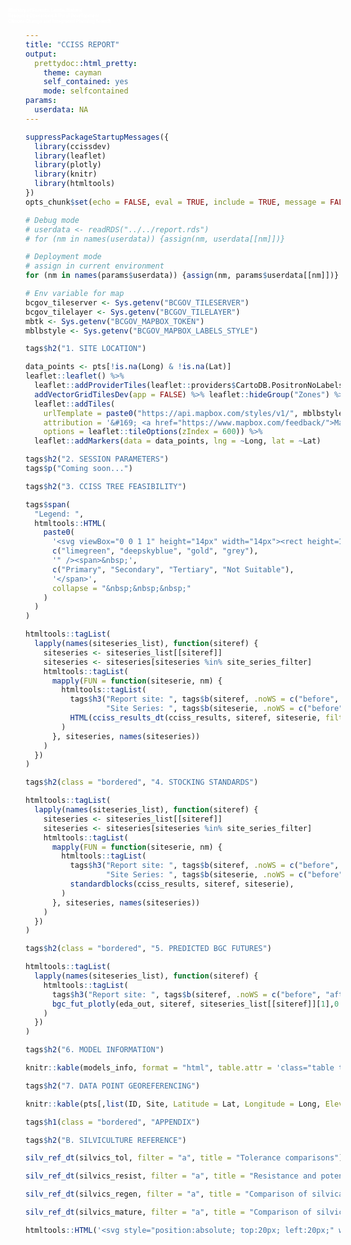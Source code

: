 ```yaml
---
title: "CCISS REPORT"
output:
  prettydoc::html_pretty:
    theme: cayman
    self_contained: yes
    mode: selfcontained
params:
  userdata: NA
---
```


```r
suppressPackageStartupMessages({
  library(ccissdev)
  library(leaflet)
  library(plotly)
  library(knitr)
  library(htmltools)
})
opts_chunk$set(echo = FALSE, eval = TRUE, include = TRUE, message = FALSE, warning = FALSE)

# Debug mode
# userdata <- readRDS("../../report.rds")
# for (nm in names(userdata)) {assign(nm, userdata[[nm]])}

# Deployment mode
# assign in current environment
for (nm in names(params$userdata)) {assign(nm, params$userdata[[nm]])}

# Env variable for map
bcgov_tileserver <- Sys.getenv("BCGOV_TILESERVER")
bcgov_tilelayer <- Sys.getenv("BCGOV_TILELAYER")
mbtk <- Sys.getenv("BCGOV_MAPBOX_TOKEN")
mblbstyle <- Sys.getenv("BCGOV_MAPBOX_LABELS_STYLE")
```

<style type="text/css">
  h2 {font-weight:900 !important; margin-top: 2em !important}
  .bordered {border-top:3px solid !important;}
  .main-content {max-width: none !important; padding:3rem 3rem !important}
  .table {width: auto !important;}
  .table tbody {white-space: nowrap;}
  .table td {vertical-align: middle !important;}
  table.table-centered {margin-left:auto !important; margin-right:auto !important}
</style>

```r
tags$h2("1. SITE LOCATION")
```

```r
data_points <- pts[!is.na(Long) & !is.na(Lat)]
leaflet::leaflet() %>%
  leaflet::addProviderTiles(leaflet::providers$CartoDB.PositronNoLabels, group = "Positron") %>%
  addVectorGridTilesDev(app = FALSE) %>% leaflet::hideGroup("Zones") %>%
  leaflet::addTiles(
    urlTemplate = paste0("https://api.mapbox.com/styles/v1/", mblbstyle, "/tiles/{z}/{x}/{y}?access_token=", mbtk),
    attribution = '&#169; <a href="https://www.mapbox.com/feedback/">Mapbox</a>',
    options = leaflet::tileOptions(zIndex = 600)) %>%
  leaflet::addMarkers(data = data_points, lng = ~Long, lat = ~Lat)
```

```r
tags$h2("2. SESSION PARAMETERS")
tags$p("Coming soon...")
```

```r
tags$h2("3. CCISS TREE FEASIBILITY")
```

```r
tags$span(
  "Legend: ",
  htmltools::HTML(
    paste0(
      '<svg viewBox="0 0 1 1" height="14px" width="14px"><rect height=1 width=1 style="fill : ',
      c("limegreen", "deepskyblue", "gold", "grey"),
      '" /><span>&nbsp;',
      c("Primary", "Secondary", "Tertiary", "Not Suitable"),
      '</span>',
      collapse = "&nbsp;&nbsp;&nbsp;"
    )
  )
)
```

```r
htmltools::tagList(
  lapply(names(siteseries_list), function(siteref) {
    siteseries <- siteseries_list[[siteref]]
    siteseries <- siteseries[siteseries %in% site_series_filter]
    htmltools::tagList(
      mapply(FUN = function(siteserie, nm) {
        htmltools::tagList(
          tags$h3("Report site: ", tags$b(siteref, .noWS = c("before", "after")), if (avg) {" averaged"} else {""}, " / ", 
                  "Site Series: ", tags$b(siteserie, .noWS = c("before", "after")), gsub(siteserie, "", nm), .noWS = "inside"),
          HTML(cciss_results_dt(cciss_results, siteref, siteserie, filter = feasibility_filter)),
        )
      }, siteseries, names(siteseries))
    )
  })
)
```

```r
tags$h2(class = "bordered", "4. STOCKING STANDARDS")
```

```r
htmltools::tagList(
  lapply(names(siteseries_list), function(siteref) {
    siteseries <- siteseries_list[[siteref]]
    siteseries <- siteseries[siteseries %in% site_series_filter]
    htmltools::tagList(
      mapply(FUN = function(siteserie, nm) {
        htmltools::tagList(
          tags$h3("Report site: ", tags$b(siteref, .noWS = c("before", "after")), if (avg) {" averaged"} else {""}, " / ", 
                  "Site Series: ", tags$b(siteserie, .noWS = c("before", "after")), gsub(siteserie, "", nm), .noWS = "inside"),
          standardblocks(cciss_results, siteref, siteserie),
        )
      }, siteseries, names(siteseries))
    )
  })
)
```

```r
tags$h2(class = "bordered", "5. PREDICTED BGC FUTURES")
```

```r
htmltools::tagList(
  lapply(names(siteseries_list), function(siteref) {
    htmltools::tagList(
      tags$h3("Report site: ", tags$b(siteref, .noWS = c("before", "after")), if (avg) {" averaged"} else {""}, .noWS = "inside"),
      bgc_fut_plotly(eda_out, siteref, siteseries_list[[siteref]][1],0.1, period_map)
    )
  })
)
```

```r
tags$h2("6. MODEL INFORMATION")
```

```r
knitr::kable(models_info, format = "html", table.attr = 'class="table table-hover table-centered"')
```

```r
tags$h2("7. DATA POINT GEOREFERENCING")
```

```r
knitr::kable(pts[,list(ID, Site, Latitude = Lat, Longitude = Long, Elevation = Elev, BGC)], table.attr = "class=\"table table-hover table-centered\"", format = "html")
```

```r
tags$h1(class = "bordered", "APPENDIX")
```

```r
tags$h2("B. SILVICULTURE REFERENCE")
```

```r
silv_ref_dt(silvics_tol, filter = "a", title = "Tolerance comparisons")
```

```r
silv_ref_dt(silvics_resist, filter = "a", title = "Resistance and potential risk comparisons")
```

```r
silv_ref_dt(silvics_regen, filter = "a", title = "Comparison of silvical characteristics; regeneration stage")
```

```r
silv_ref_dt(silvics_mature, filter = "a", title = "Comparison of silvical characteristics; maturing stage")
```

<!-- Logo -->
```r
htmltools::HTML('<svg style="position:absolute; top:20px; left:20px;" width="168px" height="45px" viewBox="0 0 168 45" fill="none" xmlns="http://www.w3.org/2000/svg"><path d="M9.67889 37.3287C20.2192 37.3287 34.7999 43.2635 45.3794 43.2635C52.9289 43.2635 60.2958 41.2487 64.4889 38.282C64.7817 36.5397 64.9369 34.751 64.9369 32.9255C64.9369 15.2105 50.5755 0.849609 32.8605 0.849609C15.1455 0.849609 0.784363 15.2105 0.784363 32.9255C0.784363 34.73 0.935741 36.4985 1.22223 38.2216C2.37831 38.0075 6.30919 37.3287 9.67889 37.3287Z" fill="white"/><path d="M81.7877 43.6133H155.983V44.5128H81.7877V43.6133Z" fill="#E3A82B"/><path d="M85.5411 18.8965C85.5411 19.6293 85.5861 20.667 86.0155 21.115C86.4449 21.5831 87.1228 21.6847 87.8004 21.6847C89.8108 21.6847 91.347 20.871 91.347 18.8356C91.347 17.2278 90.4434 15.3551 86.8516 15.3551C85.6316 15.3551 85.5411 15.4772 85.5411 15.8842V18.8965ZM85.5411 14.1745C85.5411 14.7449 85.5637 14.7852 86.7158 14.7449C89.0199 14.6631 90.2628 14.0524 90.2628 12.1394C90.2628 10.1448 88.6132 9.3917 86.8969 9.3917C86.3996 9.3917 86.0605 9.43249 85.8575 9.51384C85.6316 9.57491 85.5411 9.67701 85.5411 10.0427V14.1745ZM83.6887 11.4678C83.6887 9.96184 83.5823 9.56288 82.5658 9.48106L81.8587 9.43249C81.7436 9.341 81.7762 8.93308 81.8813 8.92365C83.1006 8.81495 84.6375 8.76096 86.7384 8.76096C88.1617 8.76096 89.5172 8.86258 90.5342 9.33063C91.5054 9.75812 92.251 10.5721 92.251 11.8746C92.251 13.3403 91.3019 14.0934 89.9466 14.6631C89.9466 14.8665 90.1274 14.9278 90.3757 14.9682C91.5957 15.1721 93.4028 16.1896 93.4028 18.3673C93.4028 20.7283 91.4604 22.3159 87.3934 22.3159C86.7384 22.3159 85.6316 22.2546 84.6825 22.2546C83.6887 22.2546 82.9207 22.2959 82.0846 22.3159C81.949 22.2546 81.9037 21.9292 82.0393 21.8068L82.4463 21.7458C83.6432 21.5625 83.6887 21.3388 83.6887 19.2018V11.4678Z" fill="white"/><path d="M109.105 13.471C109.105 11.6283 109.066 11.3328 107.928 11.246L107.445 11.2111C107.329 11.1416 107.368 10.8284 107.484 10.7763C108.448 10.811 109.105 10.8284 109.915 10.8284C110.687 10.8284 111.343 10.811 112.308 10.7763C112.424 10.8284 112.462 11.1416 112.346 11.2111L111.864 11.246C110.725 11.3328 110.687 11.6283 110.687 13.471V19.6602C110.687 21.5027 110.725 21.7463 111.864 21.8682L112.346 21.9201C112.462 21.9896 112.424 22.3023 112.308 22.3546C111.343 22.3197 110.687 22.3023 109.915 22.3023C109.105 22.3023 108.448 22.3197 107.484 22.3546C107.368 22.3023 107.329 22.0243 107.445 21.9201L107.928 21.8682C109.066 21.7463 109.105 21.5027 109.105 19.6602V13.471Z" fill="white"/><path d="M119.811 19.6964C119.811 21.5216 119.846 21.7824 120.896 21.8694L121.474 21.9215C121.582 21.9908 121.546 22.3035 121.438 22.3561C120.407 22.3212 119.793 22.3035 119.069 22.3035C118.346 22.3035 117.713 22.3212 116.556 22.3561C116.448 22.3035 116.411 22.0085 116.556 21.9215L117.207 21.8694C118.238 21.7824 118.328 21.5216 118.328 19.6964V11.9249C118.328 11.3861 118.328 11.3691 117.786 11.3691H116.791C116.014 11.3691 115.02 11.4038 114.567 11.8035C114.134 12.1859 113.953 12.5686 113.754 13.0029C113.609 13.1074 113.356 13.0204 113.284 12.8813C113.573 12.0992 113.844 10.9865 113.97 10.2911C114.025 10.2564 114.26 10.239 114.314 10.2911C114.423 10.8471 115.02 10.8299 115.851 10.8299H123.173C124.15 10.8299 124.312 10.7952 124.583 10.3432C124.674 10.3086 124.873 10.326 124.909 10.3951C124.71 11.1084 124.583 12.5163 124.638 13.0378C124.566 13.177 124.258 13.177 124.168 13.0727C124.114 12.6377 123.987 11.9947 123.716 11.8035C123.3 11.5076 122.613 11.3691 121.619 11.3691H120.335C119.793 11.3691 119.811 11.3861 119.811 11.9598V19.6964Z" fill="white"/><path d="M127.559 13.471C127.559 11.6283 127.52 11.3328 126.382 11.246L125.899 11.2111C125.784 11.1416 125.822 10.8284 125.938 10.7763C126.903 10.811 127.559 10.8284 128.37 10.8284C129.141 10.8284 129.797 10.811 130.762 10.7763C130.878 10.8284 130.917 11.1416 130.801 11.2111L130.318 11.246C129.18 11.3328 129.141 11.6283 129.141 13.471V19.6602C129.141 21.5027 129.18 21.7463 130.318 21.8682L130.801 21.9201C130.917 21.9896 130.878 22.3023 130.762 22.3546C129.797 22.3197 129.141 22.3023 128.37 22.3023C127.559 22.3023 126.903 22.3197 125.938 22.3546C125.822 22.3023 125.784 22.0243 125.899 21.9201L126.382 21.8682C127.52 21.7463 127.559 21.5027 127.559 19.6602V13.471Z" fill="white"/><path d="M136.208 22.5321C134.484 22.5321 133.397 22.08 133.008 21.8891C132.761 21.5064 132.494 20.2722 132.453 19.455C132.556 19.3333 132.864 19.2987 132.946 19.4029C133.254 20.2894 134.095 21.9928 136.474 21.9928C138.198 21.9928 139.039 21.0369 139.039 19.9938C139.039 19.2291 138.854 18.3772 137.356 17.5599L135.408 16.4819C134.382 15.9084 133.192 14.9174 133.192 13.492C133.192 11.8403 134.71 10.5017 137.377 10.5017C138.012 10.5017 138.751 10.606 139.285 10.7276C139.551 10.7972 139.838 10.8318 140.003 10.8318C140.187 11.2497 140.372 12.223 140.372 12.953C140.29 13.0575 139.961 13.1094 139.859 13.0051C139.592 12.1709 139.039 11.0408 137.069 11.0408C135.059 11.0408 134.628 12.1709 134.628 12.9702C134.628 13.9787 135.613 14.7092 136.372 15.1089L138.012 15.978C139.305 16.6559 140.577 17.6641 140.577 19.3159C140.577 21.2281 138.875 22.5321 136.208 22.5321Z" fill="white"/><path d="M146.533 16.6872C145.635 16.6872 145.598 16.7218 145.598 17.2434V19.6949C145.598 21.5202 145.692 21.7637 146.739 21.8682L147.281 21.9201C147.394 21.9896 147.356 22.3021 147.244 22.3546C146.234 22.3197 145.598 22.3021 144.868 22.3021C144.064 22.3021 143.428 22.337 142.698 22.3546C142.586 22.3021 142.549 22.0243 142.661 21.9201L142.979 21.8682C144.027 21.6942 144.064 21.5202 144.064 19.6949V13.4363C144.064 11.6108 143.933 11.3156 142.96 11.246L142.474 11.2111C142.362 11.1416 142.399 10.8284 142.511 10.7763C143.428 10.7938 144.064 10.8284 144.868 10.8284C145.598 10.8284 146.234 10.811 147.038 10.7763C147.151 10.8284 147.188 11.1416 147.076 11.2111L146.72 11.246C145.635 11.3503 145.598 11.6108 145.598 13.4363V15.4353C145.598 15.9741 145.635 15.9918 146.533 15.9918H151.883C152.782 15.9918 152.819 15.9741 152.819 15.4353V13.4363C152.819 11.6108 152.782 11.3503 151.678 11.246L151.322 11.2111C151.21 11.1416 151.247 10.8284 151.36 10.7763C152.221 10.811 152.856 10.8284 153.623 10.8284C154.353 10.8284 154.989 10.811 155.831 10.7763C155.943 10.8284 155.98 11.1416 155.868 11.2111L155.476 11.246C154.391 11.3503 154.353 11.6108 154.353 13.4363V19.6949C154.353 21.5202 154.391 21.7463 155.476 21.8682L155.925 21.9201C156.037 21.9896 155.999 22.3021 155.887 22.3546C154.989 22.3197 154.353 22.3021 153.623 22.3021C152.856 22.3021 152.183 22.3197 151.36 22.3546C151.247 22.3021 151.21 22.0243 151.322 21.9201L151.678 21.8682C152.819 21.6942 152.819 21.5202 152.819 19.6949V17.2434C152.819 16.7218 152.782 16.6872 151.883 16.6872H146.533Z" fill="white"/><path d="M72.9825 26.1757C74.5201 24.9795 76.4791 24.3919 78.6698 24.3919C79.807 24.3919 81.4076 24.6225 82.3979 24.8956C82.6507 24.9585 82.7981 25.0007 82.9876 24.9795C83.0086 25.4624 83.114 26.7842 83.2824 28.0648C83.1772 28.2117 82.8613 28.233 82.7139 28.107C82.3979 26.6798 81.45 25.0422 78.3958 25.0422C75.173 25.0422 72.4348 27.0785 72.4348 31.4232C72.4348 35.8309 75.2362 38.2659 78.6906 38.2659C81.4076 38.2659 82.6085 36.5026 83.0928 35.264C83.2404 35.1596 83.5566 35.2011 83.6405 35.3482C83.4934 36.4397 82.9454 37.8247 82.6295 38.2239C82.3767 38.2659 82.1242 38.3498 81.8924 38.4333C81.4288 38.6019 79.9124 38.9164 78.5642 38.9164C76.6687 38.9164 74.8573 38.5389 73.3195 37.5099C71.6343 36.3555 70.3285 34.4461 70.3285 31.7385C70.3285 29.4081 71.3817 27.4143 72.9825 26.1757Z" fill="white"/><path d="M95.5106 33.3289C95.5106 30.4603 94.1783 27.3657 90.6917 27.3657C88.7933 27.3657 86.3293 28.6001 86.3293 32.4077C86.3293 34.9804 87.6434 38.3185 91.2392 38.3185C93.4299 38.3185 95.5106 36.7538 95.5106 33.3289ZM84.5036 32.9637C84.5036 29.4867 87.2418 26.827 91.0022 26.827C95.2186 26.827 97.3361 29.73 97.3361 32.7899C97.3361 36.3018 94.5249 38.8573 91.0022 38.8573C86.9499 38.8573 84.5036 36.0929 84.5036 32.9637Z" fill="white"/><path d="M117.93 31.4711C117.93 30.3933 117.893 28.3935 117.58 27.8724C117.451 27.6637 117.119 27.5418 116.658 27.5069L116.198 27.4723C116.088 27.3506 116.124 27.1247 116.235 27.0549C116.935 27.0896 117.617 27.1073 118.335 27.1073C119.11 27.1073 119.607 27.0896 120.271 27.0554C120.418 27.1424 120.4 27.3681 120.307 27.4723L119.865 27.5069C119.404 27.5418 119.054 27.6984 118.944 27.9245C118.686 28.498 118.686 30.4975 118.686 31.4711V33.4355C118.686 34.9483 118.427 36.5474 117.396 37.5903C116.603 38.4076 115.24 38.8596 113.876 38.8596C112.605 38.8596 111.333 38.6335 110.43 37.9035C109.453 37.1388 108.993 35.8695 108.993 33.8009V29.6977C108.993 27.8899 108.956 27.5942 107.887 27.5069L107.426 27.4723C107.316 27.4027 107.352 27.1075 107.463 27.0549C108.385 27.0896 109.011 27.1073 109.748 27.1073C110.504 27.1073 111.112 27.0896 112.015 27.0554C112.125 27.1075 112.162 27.4027 112.052 27.4723L111.609 27.5069C110.54 27.5942 110.504 27.8899 110.504 29.6977V33.4529C110.504 36.2517 111.425 38.0949 114.244 38.0949C116.916 38.0949 117.93 36.1126 117.93 33.4706V31.4711Z" fill="white"/><path d="M141.018 35.706C141.018 36.3381 141.058 37.2334 141.445 37.6199C141.832 38.0238 142.443 38.1115 143.054 38.1115C144.867 38.1115 146.252 37.4091 146.252 35.6532C146.252 34.266 145.437 32.6511 142.199 32.6511C141.099 32.6511 141.018 32.7558 141.018 33.1073V35.706ZM141.018 31.632C141.018 32.1241 141.038 32.159 142.076 32.1241C144.154 32.0538 145.274 31.5271 145.274 29.8763C145.274 28.1555 143.788 27.5056 142.24 27.5056C141.791 27.5056 141.486 27.5408 141.303 27.6113C141.099 27.6639 141.018 27.7516 141.018 28.0675V31.632ZM139.347 29.2969C139.347 27.9975 139.266 27.6639 138.349 27.5938L137.697 27.5304C137.623 27.4634 137.584 27.1116 137.718 27.1017C138.818 27.0194 140.203 26.9617 142.097 26.9617C143.38 26.9617 144.602 27.0494 145.519 27.4528C146.395 27.8218 147.067 28.5243 147.067 29.6483C147.067 30.9121 146.211 31.5622 144.989 32.0538C144.989 32.2295 145.152 32.2821 145.376 32.3172C146.476 32.4926 148.106 33.371 148.106 35.2493C148.106 37.286 146.354 38.6557 142.688 38.6557C142.097 38.6557 141.099 38.6032 140.244 38.6032C139.347 38.6032 138.655 38.6381 137.901 38.6557C137.779 38.6032 137.738 38.3223 137.86 38.2172L138.227 38.1644C139.307 38.0064 139.347 37.813 139.347 35.9696V29.2969Z" fill="white"/><path d="M99.1234 16.2084C98.773 16.2084 98.0725 16.3388 98.0725 15.8736V12.5388C98.0725 11.2351 98.114 11.0486 99.6797 11.0486C101.513 11.0486 102.646 11.9797 102.646 13.6935C102.646 14.4388 102.379 15.128 101.699 15.5937C100.916 16.1342 100.071 16.2084 99.1234 16.2084ZM106.157 21.9212L105.674 21.8795C105.576 21.8691 105.49 21.8568 105.407 21.8431C104.701 21.7182 104.419 21.0896 104.086 20.5062L102.418 17.6001C102.129 17.1158 101.82 16.4638 101.161 16.3709C102.871 16.1658 104.416 15.1787 104.416 13.4836C104.416 11.5273 102.479 10.652 100.522 10.652C99.3477 10.652 98.2774 10.6838 97.0824 10.6838C96.4234 10.6838 95.6391 10.652 94.9801 10.652C94.6139 10.652 94.6092 10.7265 94.6092 10.9314C94.6092 11.2337 94.7368 11.1491 95.1246 11.171C96.5168 11.2493 96.4635 11.5089 96.4635 12.701V20.3202C96.4635 21.4105 96.5578 21.7361 95.413 21.8387C95.413 21.8387 95.2376 21.8568 95.1381 21.8674L94.6531 21.9172C94.5371 22.0212 94.5762 22.2994 94.6917 22.3515C94.9497 22.3421 95.4069 22.3242 95.4069 22.3242C96.0407 22.3053 96.6743 22.257 97.3081 22.257C97.9454 22.257 98.5552 22.306 99.1819 22.3244V22.3249C99.4043 22.3319 99.6393 22.3397 99.8966 22.3489C100.013 22.2968 100.052 22.0188 99.9353 21.9146L99.4472 21.8684C99.3477 21.8578 99.1765 21.8424 99.1765 21.8424C98.0204 21.7642 98.0914 21.4381 98.0914 20.3202V17.4513C98.0914 17.2836 98.0702 16.8368 98.1942 16.7062C98.2972 16.594 98.4823 16.6128 98.6471 16.6128C100.214 16.6128 100.192 16.7621 100.934 18.066L102.953 21.6984C103.118 21.978 103.242 22.3317 103.654 22.3317H105.408C105.629 22.3388 105.861 22.3461 106.118 22.3555C106.233 22.3034 106.272 22.0252 106.157 21.9212Z" fill="white"/><path d="M99.5001 29.7566C99.5001 27.9313 99.4619 27.6526 98.2575 27.5658L97.7791 27.5312C97.6645 27.4616 97.7027 27.149 97.8173 27.0964C98.8885 27.1313 99.5383 27.1485 100.303 27.1485C101.049 27.1485 101.699 27.1313 102.656 27.0971C102.77 27.149 102.808 27.4616 102.694 27.5312L102.235 27.5658C101.107 27.6526 101.068 27.9313 101.068 29.7566V35.8067C101.068 36.902 101.126 37.354 101.47 37.6841C101.68 37.8751 102.044 38.084 103.554 38.084C105.18 38.084 105.581 38.0142 105.888 37.8581C106.27 37.6492 106.767 37.0237 107.149 36.1369C107.265 36.0503 107.628 36.1192 107.628 36.2411C107.628 36.4325 107.092 38.2059 106.824 38.6749C105.849 38.6403 104.032 38.6228 102.062 38.6228H100.303C99.5001 38.6228 98.8885 38.6403 97.8173 38.6749C97.7027 38.6228 97.6645 38.3446 97.7791 38.2404L98.353 38.1885C99.4619 38.084 99.5001 37.8405 99.5001 36.0154V29.7566Z" fill="white"/><path d="M150.731 29.7912C150.731 27.9488 150.693 27.6528 149.586 27.5658L149.116 27.5314C149.004 27.4616 149.041 27.1492 149.154 27.0964C150.092 27.1315 150.731 27.1487 151.519 27.1487C152.27 27.1487 152.909 27.1315 153.848 27.0971C153.96 27.1492 153.998 27.4616 153.885 27.5314L153.415 27.5658C152.308 27.6528 152.27 27.9488 152.27 29.7912V35.9808C152.27 37.8235 152.308 38.0668 153.415 38.1885L153.885 38.2406C153.998 38.3101 153.96 38.6228 153.848 38.6751C152.909 38.6403 152.27 38.6228 151.519 38.6228C150.731 38.6228 150.092 38.6403 149.154 38.6751C149.041 38.6228 149.004 38.3446 149.116 38.2406L149.586 38.1885C150.693 38.0668 150.731 37.8235 150.731 35.9808V29.7912Z" fill="white"/><path d="M135.728 38.1849C135.631 38.1746 135.451 38.1604 135.451 38.1604C135.254 38.1406 135.076 38.1121 134.936 37.9588C134.692 37.6999 134.712 36.9624 134.712 36.6671V29.0494C134.712 28.7172 134.631 27.998 134.875 27.7394C134.997 27.6033 135.25 27.5805 135.476 27.5677V27.5668C135.613 27.5564 135.616 27.5559 135.736 27.55L136.219 27.5156C136.335 27.4458 136.296 27.1332 136.18 27.0808C135.922 27.0898 135.688 27.0865 135.465 27.0933V27.0943H133.414C133.191 27.0943 132.988 27.0943 132.866 27.3341L128.686 36.0402L124.994 27.6293C124.872 27.3341 124.852 27.0943 124.466 27.0943H122.331C122.109 27.0874 121.863 27.0898 121.605 27.0808C121.49 27.1332 121.451 27.4458 121.567 27.5156L122.049 27.55C122.149 27.5581 122.329 27.5703 122.329 27.5703C123.13 27.6217 123.18 27.8007 123.107 28.6436L122.478 36.8145C122.423 37.6351 122.378 38.0687 121.518 38.1486C121.518 38.1486 121.337 38.1713 121.237 38.1819L120.755 38.2342C120.639 38.338 120.678 38.6162 120.794 38.6683C121.048 38.6589 121.5 38.6457 121.5 38.6457C121.936 38.6242 122.379 38.5855 122.823 38.5855C123.302 38.5855 123.781 38.6308 124.26 38.6499V38.6509C124.483 38.6577 124.717 38.6655 124.975 38.6744C125.091 38.6223 125.13 38.3443 125.014 38.2401L124.532 38.188C124.405 38.1781 124.262 38.164 124.262 38.164C123.022 38.0791 123.05 37.2036 123.127 36.1326L123.716 28.5333H123.858L127.855 37.8848C127.895 38.0138 127.956 38.2352 128.159 38.2352C128.342 38.2352 128.403 38.0326 128.463 37.9029L132.967 28.3112H133.109V36.6671C133.109 36.9991 133.15 37.6818 132.805 37.9397C132.625 38.0739 132.039 38.1545 132.039 38.1545C131.958 38.1673 131.873 38.179 131.777 38.1892L131.295 38.2411C131.179 38.3453 131.218 38.6233 131.334 38.6756C131.588 38.6664 132.039 38.6523 132.039 38.6523C132.693 38.6341 133.357 38.5855 134.022 38.5855C134.5 38.5855 135.437 38.6311 135.437 38.6311C135.66 38.6379 135.914 38.6622 136.172 38.6714C136.288 38.6193 136.326 38.3413 136.21 38.2373L135.728 38.1849Z" fill="white"/><path d="M162.012 33.9263H159.754C159.676 33.9263 159.048 34.0001 159.048 33.816C159.048 33.7605 159.087 33.65 159.106 33.595L160.461 30.2402C160.5 30.148 160.638 29.687 160.795 29.687C160.913 29.687 161.07 30.1664 161.109 30.2402L162.444 33.3734C162.444 33.4104 162.581 33.7054 162.581 33.7792C162.581 33.9819 162.13 33.9263 162.012 33.9263ZM167.08 38.2295L167.015 38.1774C166.919 38.1672 166.833 38.1557 166.752 38.1423C166.001 37.9744 165.708 37.0689 165.43 36.4238L161.561 27.2671C161.522 27.1572 161.446 26.9202 161.293 26.9202C161.082 26.9202 161.025 27.1756 160.967 27.3211L157.271 36.4604C157.136 36.807 156.792 37.6466 156.543 37.9013C156.352 38.0967 156.103 38.1342 155.838 38.1616C155.838 38.1616 155.63 38.1814 155.53 38.1922L155.076 38.2385C154.96 38.3424 154.999 38.6207 155.115 38.673C155.372 38.6638 155.83 38.6471 155.83 38.6471C156.335 38.6402 156.841 38.5763 157.347 38.5763C157.773 38.5763 158.199 38.6216 158.624 38.6405C158.624 38.6405 159.081 38.6568 159.339 38.6667C159.455 38.6141 159.493 38.3358 159.378 38.2319L158.895 38.1795C158.799 38.1696 158.633 38.154 158.633 38.154C158.189 38.1048 157.635 38.0253 157.635 37.5363C157.635 37.208 157.788 36.8249 157.903 36.533L158.477 35.1654C158.765 34.5089 158.65 34.4354 159.415 34.4354H162.021C162.94 34.4354 162.805 34.4354 163.208 35.3663L163.821 36.7518C163.917 36.9895 164.089 37.3906 164.089 37.6466C164.089 38.1048 163.588 38.1349 163.121 38.1746C163.121 38.1746 162.966 38.1875 162.831 38.1979L162.367 38.2316C162.251 38.3356 162.29 38.6138 162.406 38.6662C162.664 38.6568 163.121 38.6381 163.121 38.6381C163.666 38.6183 164.214 38.5763 164.74 38.5763C165.411 38.5763 166.082 38.6219 166.752 38.641V38.6402C166.973 38.6471 166.787 38.6549 167.041 38.6641C167.157 38.6117 167.196 38.3335 167.08 38.2295Z" fill="white"/><path d="M53.6069 25.5067L54.8752 26.0325L57.688 24.0707L53.6069 25.5067Z" fill="#E3A82B"/><path d="M6.34557 23.3141L3.01172 22.1411L3.17889 21.7327L6.9334 22.9845L6.94967 22.9753L7.44507 22.6945L7.64266 22.5707L3.54861 20.8291L3.72168 20.4009L12.8595 24.0967L13.1609 23.9717L4.09824 19.5554L4.30032 19.1404L13.9041 23.61L14.0369 23.5426L4.72498 18.2609L4.9162 17.8643L18.3632 25.1811C18.4733 24.9776 18.7039 24.6067 18.8222 24.4073C13.7098 19.6004 8.77635 15.9914 8.77635 15.9914C8.77635 15.9914 13.8499 19.3891 20.1116 22.548C20.3183 22.2898 20.4881 22.0826 20.709 21.8376L9.23732 11.7382L9.54526 11.422L18.8041 19.3132L10.2262 10.7231L10.5474 10.3906L20.178 19.698L11.2133 9.74786L11.5561 9.43874L19.8418 18.3111L12.2793 8.78229L12.6049 8.48614L22.2988 20.2833C22.5494 20.067 22.7576 19.9043 23.0198 19.7034C20.0875 13.3578 16.8852 8.19588 16.8852 8.19588C16.8852 8.19588 20.2936 13.2131 24.8922 18.4674C25.1731 18.3092 25.4579 18.1576 25.7489 18.0149L25.7 17.9834L18.9064 4.4251L19.3103 4.24755L24.9389 15.0322L20.2035 3.85401L20.6258 3.66656L26.0686 15.9037L21.4836 3.31971L21.9175 3.16149L26.2763 14.492L22.8338 2.82384L23.2471 2.67152L27.779 17.1435L27.7703 17.1817L27.7816 17.1772C28.083 17.076 28.3895 16.9869 28.6977 16.903C28.3527 9.95182 27.3244 4.00563 27.3244 4.00563C27.3244 4.00563 28.5977 9.89947 30.8806 16.4712C31.1985 16.4321 31.5184 16.3988 31.841 16.3771L31.8309 16.362H31.8705L31.8478 16.3288L30.6279 1.21315L31.0688 1.19924L32.2473 13.3076L32.0447 1.16953L32.5059 1.15397L32.9686 14.5389L33.4307 1.15373L33.8929 1.16953L33.6898 13.3076L34.8686 1.19947L35.3093 1.21315L34.0893 16.3288L34.0664 16.362H34.073L34.0697 16.3668H34.0897C34.4052 16.3866 34.7181 16.4182 35.0287 16.4554C37.3085 9.89004 38.5797 4.00563 38.5797 4.00563C38.5797 4.00563 37.5545 9.9339 37.2079 16.8723C37.5191 16.9546 37.827 17.0449 38.1305 17.1444L42.6464 2.72269L43.0602 2.87524L39.6172 14.5434L43.9765 3.2129L44.4099 3.37135L39.8247 15.9551L45.2674 3.71773L45.6902 3.90542L40.9546 15.0838L46.5834 4.29895L46.9871 4.4765L40.2175 17.9862L40.229 17.9909C40.508 18.1267 40.781 18.2717 41.0513 18.4217C45.6301 13.1841 49.0189 8.19588 49.0189 8.19588C49.0189 8.19588 45.8385 13.3225 42.9147 19.6372C43.176 19.8343 43.4316 20.038 43.6796 20.25L53.2596 8.58116L53.5864 8.87755L46.0229 18.4064L54.3093 9.534L54.6515 9.84335L45.6864 19.7931L55.3171 10.4857L55.6385 10.8181L47.0606 19.4085L56.3195 11.5177L56.6274 11.8332L45.2957 21.8187L45.3023 21.8256C45.5002 22.046 45.6907 22.2736 45.8777 22.5047C52.0997 19.3585 57.1278 15.9914 57.1278 15.9914C57.1278 15.9914 52.2422 19.5653 47.1564 24.3377C47.2957 24.5702 47.5207 24.9673 47.6492 25.2068L60.9056 17.989L61.0973 18.3863L50.5152 24.3879L61.5215 19.2658L61.7233 19.6808L51.4716 24.6763L51.6682 24.7449L62.0999 20.5257L62.2732 20.9541L52.577 25.0783L52.7583 25.1535L59.2195 22.9996L60.1933 22.3198L60.5165 22.5667L62.6427 21.8579L62.8099 22.2658L60.9704 22.913L63.6281 24.9411L64.4797 25.416C61.0629 11.1322 48.2141 0.512848 32.8834 0.512848C17.2835 0.512848 4.25339 11.5088 1.11595 26.1719C1.15627 26.1523 1.19518 26.1342 1.2355 26.1144L1.62479 25.938L1.86365 25.8265L6.34557 23.3141Z" fill="#E3A82B"/><path d="M0.933402 38.9104C0.933402 38.9104 5.72586 37.9534 9.7263 37.9534C20.2667 37.9534 34.8473 43.8885 45.4268 43.8885C53.1876 43.8885 60.757 41.7595 64.8822 38.6555C65.2045 36.8192 65.3733 34.9305 65.3733 33.0017C65.3733 30.3896 65.0633 27.8504 64.4809 25.4163L60.0704 22.9568L54.8955 26.5859L51.4142 25.2303C50.2358 25.8259 42.9649 30.6882 42.9649 30.6882L40.1743 28.6681L37.1802 28.0751L33.1878 25.1685L28.6082 28.3126C28.6082 28.3126 23.4989 31.2793 23.3235 31.2793C23.1471 31.2793 17.1589 26.5321 17.1589 26.5321L14.3999 23.6255C13.93 23.9221 12.0533 24.7832 12.0533 24.7832L11.9569 24.8087L10.1408 24.247L7.93547 23.0773L1.23663 26.1147C1.19631 26.1345 1.1574 26.1529 1.11708 26.1725C0.645737 28.3746 0.395798 30.6589 0.395798 33.0017C0.395798 35.0196 0.58113 36.9944 0.933402 38.9104Z" fill="#65799E"/></svg>')
```
<span style="color:white; position: absolute; top:16px; padding:10px; left: 190px; font-size:0.5em; font-weight:800">Ministry of Forests, Lands, Natural<br />Resource Operations & Rural Development<br />Climate Change and Integrated Planning Branch</span>